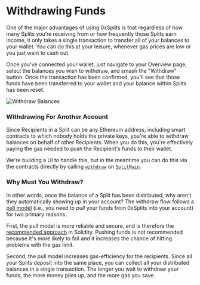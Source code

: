 # Withdrawing Funds

One of the major advantages of using 0xSplits is that regardless of how many
Splits you’re receiving from or how frequently those Splits earn income, it only
takes a single transaction to transfer all of your balances to your wallet. You
can do this at your leisure, whenever gas prices are low or you just want to
cash out.

Once you've connected your wallet, just navigate to your Overview page, select
the balances you wish to withdraw, and smash the "Withdraw" button. Once the
transaction has been confirmed, you'll see that those funds have been
transferred to your wallet and your balance within Splits has been reset.

![Withdraw Balances](/withdraw-balances.png)

### Withdrawing For Another Account

Since Recipients in a Split can be any Ethereum address, including smart
contracts to which nobody holds the private keys, you're able to withdraw
balances on behalf of other Recipients. When you do this, you're effectively
paying the gas needed to push the Recipient's funds to their wallet.

We're building a UI to handle this, but in the meantime you can do this via the
contracts directly by calling [`withdraw`](/natspec/SplitMain#withdraw) on
[`SplitMain`](/smart-contracts#splitmain).

### Why Must You Withdraw?

In other words, once the balance of a Split has been distributed, why aren't
they automatically showing up in your account? The withdraw flow follows a
[pull model](https://fravoll.github.io/solidity-patterns/pull_over_push.html)
(i.e., you need to _pull_ your funds from 0xSplits into your account) for two
primary reasons.

First, the pull model is more reliable and secure, and is therefore the
[recommended approach](https://consensys.github.io/smart-contract-best-practices/development-recommendations/general/external-calls/#favor-pull-over-push-for-external-calls)
in Solidity. Pushing funds is not recommended because it's more likely to fail
and it increases the chance of hitting problems with the gas limit.

Second, the pull model increases gas-efficiency for the recipients. Since all
your Splits deposit into the same place, you can collect all your distributed
balances in a single transaction. The longer you wait to withdraw your funds,
the more money piles up, and the more gas you save.
